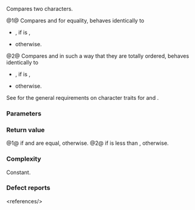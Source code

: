 {{cpp/string/char_traits/title|eq/lt}}
{{cpp/string/char_traits/navbar}}
{{dcl begin}}
{{dcl|num=1|notes={{mark constexpr since c++11}}&lt;br&gt;{{mark noexcept since c++11}}|
static bool eq( char_type a, char_type b );
}}
{{dcl|num=2|notes={{mark constexpr since c++11}}&lt;br&gt;{{mark noexcept since c++11}}|
static bool lt( char_type a, char_type b );
}}
{{dcl end}}

Compares two characters.

@1@ Compares {{c|a}} and {{c|b}} for equality, behaves identically to
* {{c|1=static_cast&lt;unsigned char&gt;(a) == static_cast&lt;unsigned char&gt;(b)}}, if {{tt|char_type}} is {{c/core|char}},
* {{c|1=a == b}} otherwise.

@2@ Compares {{c|a}} and {{c|b}} in such a way that they are totally ordered, behaves identically to
* {{c|static_cast&lt;unsigned char&gt;(a) &lt; static_cast&lt;unsigned char&gt;(b)}}, if {{tt|char_type}} is {{c/core|char}},
* {{c|a &lt; b}} otherwise.

See {{named req|CharTraits}} for the general requirements on character traits for {{tt|X::eq}} and {{tt|X::lt}}.

===Parameters===
{{par begin}}
{{par|a, b|character values to compare}}
{{par end}}

===Return value===
@1@ {{c|true}} if {{c|a}} and {{c|b}} are equal, {{c|false}} otherwise.
@2@ {{c|true}} if {{c|a}} is less than {{c|b}}, {{c|false}} otherwise.

===Complexity===
Constant.

===Defect reports===
{{dr list begin}}
{{dr list item|wg=lwg|dr=467|std=C++98|before=for {{c/core|std::char_traits&lt;char&gt;}}, the semantics of {{tt|eq()}} and {{tt|lt()}}&lt;br&gt;are the same as the built-in {{c|1===}} and {{c|&lt;}} on {{c/core|char}} respectively&lt;ref&gt;Most implementations call {{lc|std::memcmp()}} for efficiency, which interprets the data as arrays of {{c/core|unsigned char}}. If {{c/core|char}} [[cpp/language/types#Character types|is signed]] on such implementations, {{c/core|std::char_traits&lt;char&gt;}} fails to satisfy the requirements of {{named req|CharTraits}}.&lt;/ref&gt;|after=changed to built-in {{c|1===}} and&lt;br&gt;{{c|&lt;}} on {{c/core|unsigned char}}}}
{{dr list end}}
&lt;references/&gt;

{{langlinks|de|es|fr|it|ja|pt|ru|zh}}